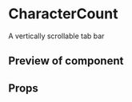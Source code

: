 


<Meta title="CharacterCount" component={CharacterCount} />

# CharacterCount

A vertically scrollable tab bar

## Preview of component

<Canvas>
	<Story name='Base'>
		<CharacterCount count={15} min={10} max={20} />
	</Story>
	<Story name='Min'>
		<CharacterCount count={15} min={10} />
	</Story>
	<Story name='Max'>
		<CharacterCount count={15} max={20} />
	</Story>
	<Story name='Count valid'>
		<CharacterCount count={15} min={10} max={20} />
	</Story>
	<Story name='Count invalid'>
		<CharacterCount count={150} min={10} max={20} />
	</Story>
</Canvas>

## Props

<ArgsTable of={CharacterCount} />

